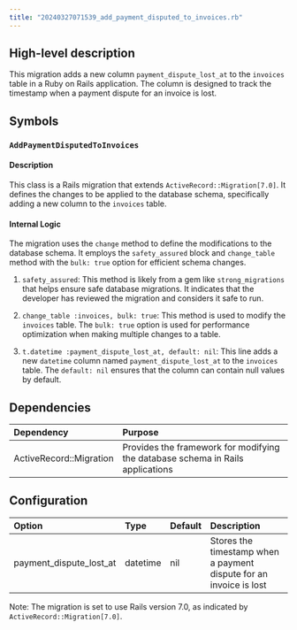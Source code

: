 ```yaml
---
title: "20240327071539_add_payment_disputed_to_invoices.rb"
---
```


## High-level description
This migration adds a new column `payment_dispute_lost_at` to the `invoices` table in a Ruby on Rails application. The column is designed to track the timestamp when a payment dispute for an invoice is lost.

## Symbols

### `AddPaymentDisputedToInvoices`
#### Description
This class is a Rails migration that extends `ActiveRecord::Migration[7.0]`. It defines the changes to be applied to the database schema, specifically adding a new column to the `invoices` table.

#### Internal Logic
The migration uses the `change` method to define the modifications to the database schema. It employs the `safety_assured` block and `change_table` method with the `bulk: true` option for efficient schema changes.

1. `safety_assured`: This method is likely from a gem like `strong_migrations` that helps ensure safe database migrations. It indicates that the developer has reviewed the migration and considers it safe to run.

2. `change_table :invoices, bulk: true`: This method is used to modify the `invoices` table. The `bulk: true` option is used for performance optimization when making multiple changes to a table.

3. `t.datetime :payment_dispute_lost_at, default: nil`: This line adds a new `datetime` column named `payment_dispute_lost_at` to the `invoices` table. The `default: nil` ensures that the column can contain null values by default.

## Dependencies
| Dependency | Purpose |
|:-----------|:--------|
| ActiveRecord::Migration | Provides the framework for modifying the database schema in Rails applications |

## Configuration
| Option | Type | Default | Description |
|:-------|:-----|:--------|:------------|
| payment_dispute_lost_at | datetime | nil | Stores the timestamp when a payment dispute for an invoice is lost |

Note: The migration is set to use Rails version 7.0, as indicated by `ActiveRecord::Migration[7.0]`.